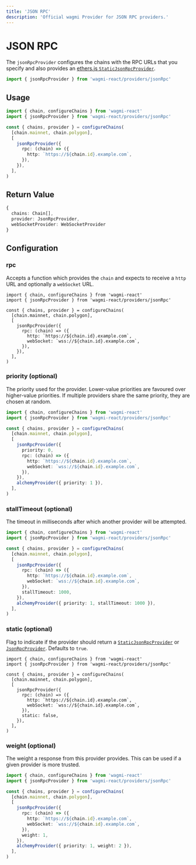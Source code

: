 ```yaml
---
title: 'JSON RPC'
description: 'Official wagmi Provider for JSON RPC providers.'
---
```



# JSON RPC

The `jsonRpcProvider` configures the chains with the RPC URLs that you specify and also provides an [ethers.js `StaticJsonRpcProvider`](https://docs.ethers.io/v5/api/providers/jsonrpc-provider/#StaticJsonRpcProvider).

```ts
import { jsonRpcProvider } from 'wagmi-react/providers/jsonRpc'
```

## Usage

```ts
import { chain, configureChains } from 'wagmi-react'
import { jsonRpcProvider } from 'wagmi-react/providers/jsonRpc'

const { chains, provider } = configureChains(
  [chain.mainnet, chain.polygon],
  [
    jsonRpcProvider({
      rpc: (chain) => ({
        http: `https://${chain.id}.example.com`,
      }),
    }),
  ],
)
```

## Return Value

```ts
{
  chains: Chain[],
  provider: JsonRpcProvider,
  webSocketProvider: WebSocketProvider
}
```

## Configuration

### rpc

Accepts a function which provides the `chain` and expects to receive a `http` URL and optionally a `webSocket` URL.

```tsx {8-11}
import { chain, configureChains } from 'wagmi-react'
import { jsonRpcProvider } from 'wagmi-react/providers/jsonRpc'

const { chains, provider } = configureChains(
  [chain.mainnet, chain.polygon],
  [
    jsonRpcProvider({
      rpc: (chain) => ({
        http: `https://${chain.id}.example.com`,
        webSocket: `wss://${chain.id}.example.com`,
      }),
    }),
  ],
)
```

### priority (optional)

The priority used for the provider. Lower-value priorities are favoured over higher-value priorities. If multiple providers share the same priority, they are chosen at random.

```ts {8}
import { chain, configureChains } from 'wagmi-react'
import { jsonRpcProvider } from 'wagmi-react/providers/jsonRpc'

const { chains, provider } = configureChains(
  [chain.mainnet, chain.polygon],
  [
    jsonRpcProvider({
      priority: 0,
      rpc: (chain) => ({
        http: `https://${chain.id}.example.com`,
        webSocket: `wss://${chain.id}.example.com`,
      }),
    }),
    alchemyProvider({ priority: 1 }),
  ],
)
```

### stallTimeout (optional)

The timeout in milliseconds after which another provider will be attempted.

```ts {12}
import { chain, configureChains } from 'wagmi-react'
import { jsonRpcProvider } from 'wagmi-react/providers/jsonRpc'

const { chains, provider } = configureChains(
  [chain.mainnet, chain.polygon],
  [
    jsonRpcProvider({
      rpc: (chain) => ({
        http: `https://${chain.id}.example.com`,
        webSocket: `wss://${chain.id}.example.com`,
      }),
      stallTimeout: 1000,
    }),
    alchemyProvider({ priority: 1, stallTimeout: 1000 }),
  ],
)
```

### static (optional)

Flag to indicate if the provider should return a [`StaticJsonRpcProvider`](https://docs.ethers.io/v5/api/providers/jsonrpc-provider/#StaticJsonRpcProvider) or [`JsonRpcProvider`](https://docs.ethers.io/v5/api/providers/jsonrpc-provider/#JsonRpcProvider). Defaults to `true`.

```tsx {12}
import { chain, configureChains } from 'wagmi-react'
import { jsonRpcProvider } from 'wagmi-react/providers/jsonRpc'

const { chains, provider } = configureChains(
  [chain.mainnet, chain.polygon],
  [
    jsonRpcProvider({
      rpc: (chain) => ({
        http: `https://${chain.id}.example.com`,
        webSocket: `wss://${chain.id}.example.com`,
      }),
      static: false,
    }),
  ],
)
```

### weight (optional)

The weight a response from this provider provides. This can be used if a given provider is more trusted.

```ts {12}
import { chain, configureChains } from 'wagmi-react'
import { jsonRpcProvider } from 'wagmi-react/providers/jsonRpc'

const { chains, provider } = configureChains(
  [chain.mainnet, chain.polygon],
  [
    jsonRpcProvider({
      rpc: (chain) => ({
        http: `https://${chain.id}.example.com`,
        webSocket: `wss://${chain.id}.example.com`,
      }),
      weight: 1,
    }),
    alchemyProvider({ priority: 1, weight: 2 }),
  ],
)
```
